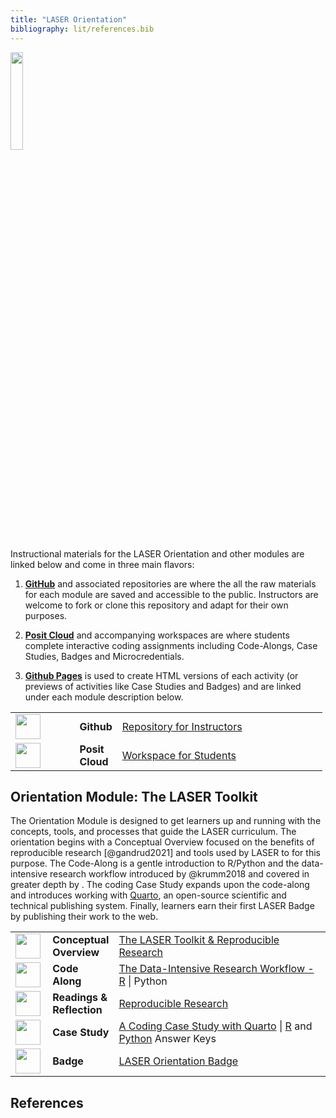 ```yaml
---
title: "LASER Orientation"
bibliography: lit/references.bib
---
```


![](images/laser-hex.png){width="20%"}

Instructional materials for the LASER Orientation and other modules are linked below and come in three main flavors:

1.  [**GitHub**](https://github.com/laser-institute) and associated repositories are where the all the raw materials for each module are saved and accessible to the public. Instructors are welcome to fork or clone this repository and adapt for their own purposes.

2.  [**Posit Cloud**](https://posit.cloud) and accompanying workspaces are where students complete interactive coding assignments including Code-Alongs, Case Studies, Badges and Microcredentials.

3.  [**Github Pages**](https://pages.github.com) is used to create HTML versions of each activity (or previews of activities like Case Studies and Badges) and are linked under each module description below.

+------------------------------------+-----------------+-----------------------------------------------------------------------------------------------------------------------+
| ![](images/github.png){width="40"} | **Github\       | [Repository for Instructors](https://github.com/laser-institute/network-analysis)                                     |
|                                    | **              |                                                                                                                       |
+------------------------------------+-----------------+-----------------------------------------------------------------------------------------------------------------------+
| ![](images/posit.png){width="40"}  | **Posit Cloud** | [Workspace for Students](https://posit.cloud/spaces/493094/join?access_code=qjsumVzA0HZYgrxOSizVbVPmDs7iHYS32yUQaqDe) |
+------------------------------------+-----------------+-----------------------------------------------------------------------------------------------------------------------+

## Orientation Module: The LASER Toolkit

The Orientation Module is designed to get learners up and running with the concepts, tools, and processes that guide the LASER curriculum. The orientation begins with a Conceptual Overview focused on the benefits of reproducible research [@gandrud2021] and tools used by LASER to for this purpose. The Code-Along is a gentle introduction to R/Python and the data-intensive research workflow introduced by @krumm2018 and covered in greater depth by . The coding Case Study expands upon the code-along and introduces working with [Quarto](https://quarto.org), an open-source scientific and technical publishing system. Finally, learners earn their first LASER Badge by publishing their work to the web.

+-------------------------------------------------+----------------+---------------------------------------------------------------------------------------------------------------------------------------------------------------------------------------------------------------------------------------------------------------------------------------------------------------------------------------------------+
| ![](images/conceptual-overview.png){width="40"} | **Conceptual\  | [The LASER Toolkit & Reproducible Research](https://laser-institute.github.io/laser-orientation/orientation-conceptual-overview.html)                                                                                                                                                                                                             |
|                                                 | Overview**     |                                                                                                                                                                                                                                                                                                                                                   |
+-------------------------------------------------+----------------+---------------------------------------------------------------------------------------------------------------------------------------------------------------------------------------------------------------------------------------------------------------------------------------------------------------------------------------------------+
| ![](images/code-along.png){width="40"}          | **Code Along** | [The Data-Intensive Research Workflow - R](https://laser-institute.github.io/laser-orientation/orientation-code-along-R.html) \| Python                                                                                                                                                                                                           |
+-------------------------------------------------+----------------+---------------------------------------------------------------------------------------------------------------------------------------------------------------------------------------------------------------------------------------------------------------------------------------------------------------------------------------------------+
| ![](images/reading.png){width="40"}             | **Readings &\  | [Reproducible Research](https://laser-institute.github.io/laser-orientation/orientation-readings.html)                                                                                                                                                                                                                                            |
|                                                 | Reflection**   |                                                                                                                                                                                                                                                                                                                                                   |
+-------------------------------------------------+----------------+---------------------------------------------------------------------------------------------------------------------------------------------------------------------------------------------------------------------------------------------------------------------------------------------------------------------------------------------------+
| ![](images/case-study.png){width="40"}          | **Case Study** | [A Coding Case Study with Quarto](https://posit.cloud/spaces/493094/join?access_code=qjsumVzA0HZYgrxOSizVbVPmDs7iHYS32yUQaqDe) \| [R](https://laser-institute.github.io/laser-orientation/orientation-case-study-key-R.html) and [Python](https://laser-institute.github.io/laser-orientation/orientation-case-study-key-python.html) Answer Keys |
+-------------------------------------------------+----------------+---------------------------------------------------------------------------------------------------------------------------------------------------------------------------------------------------------------------------------------------------------------------------------------------------------------------------------------------------+
| ![](images/laser-hex.png){width="40"}           | **Badge**      | [LASER Orientation Badge](https://laser-institute.github.io/laser-orientation/orientation-case-study-key-R.html#your-first-laser-badge)                                                                                                                                                                                                           |
+-------------------------------------------------+----------------+---------------------------------------------------------------------------------------------------------------------------------------------------------------------------------------------------------------------------------------------------------------------------------------------------------------------------------------------------+

## References

